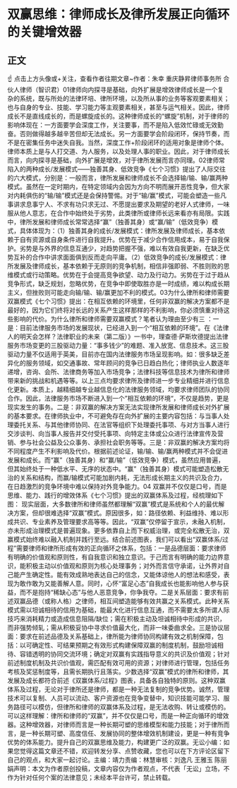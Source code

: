 # 双赢思维：律师成长及律所发展正向循环的关键增效器
## 正文
☝ 点击上方头像或+关注，查看作者往期文章~作者：朱幸 重庆静昇律师事务所 合伙人律师（智识君）01律师向内探寻是基础，向外扩展是增效律师成长是一个复杂的系统，既与所处的法律环培、律所环境，以及所从事的业务等客观要素相关；也与自身的专业、技能、学习能力等主观要素相关，甚至与运气相关。因此，律师成长不是直线成长的，而是螺旋成长的。这种律师成长的“螺旋”机制，对于律师的影响体现在：一方面要学会深度工作，关注要事，而不是陷入低效忙碌或无效勤奋。否则做得越多越辛苦但却无法成长。另一方面要学会阶段闭环，保持节奏，而不是在密集任务中迷失自我。当然，深度工作+阶段闭环的适用对象是律师个体。律师本质上是与人打交道、为人服务，以及处理人事的职业。因此，对于律师成长而言，向内探寻是基础，向外扩展是增效，对于律所发展而言亦同理。02律师常陷入的两种成长/发展模式——独善其身、低效竞争《七个习惯》提出了人际交往的六大模式，分别是：一般而言，律所发展和律师成长不会选择输/输、输/赢两种模式。虽然在一定时期内，在特定领域内会因为方向不明而展开恶性竞争，但大家对内耗俱伤的“输/输”模式还是会保持警惕。对于“输/赢”模式，可能会塑造一些凡事讲求息事宁人、不求有功只求无过、不愿提出要求及期望的老好人式律师，一味服从他人意志，在合作中始终处于劣势，此类律所或律师长远来看亦有局限。实践中，律所发展和律师成长常常选择“赢”（独善其身）或“赢/输”（低效竞争）模式，具体体现为：（1）独善其身的成长/发展模式：律所发展及律师成长，基本依赖于自有资源或自身条件进行自我提升。优势在于减少合作信用成本，易于自我保护。劣势是与外界的信息互通少，对趋势把握不强，难以有效自我更新，在缺乏优势互补的合作中讲求面面俱到反而走向平庸。（2）低效竞争的成长/发展模式：律所发展及律师成长，基本依赖于无原则的竞争机制，相信非强即弱、不胜则败的思维模式或行动策略。优势在于会提高竞争欲望、动力及行动力。劣势在于过于趋从竞争形式，缺乏规划，忽略优势，在竞争中即使取胜亦是一时成绩，难以构成长期主义，但挫败则可能走向输/输、输/赢更加不利的模式。03为什么律所和律师需要双赢模式《七个习惯》提出：在相互依赖的环境里，任何非双赢的解决方案都不是最好的，因为它们终将对长远的关系产生这样那样的不利影响，你必须慎重对待这些影响的代价。为什么律所和律师需要双赢模式？笔者认为理由至少有三 ：一是：目前法律服务市场的发展现状，已经进入到一个“相互依赖的环境”。在《法律人的明天会怎样？法律职业的未来（第二版）》一书中，理查德·萨斯坎德提出法律服务市场变更的三股驱动力量：“事多钱少”的难题、准入放宽、信息技术。这三股驱动力量不仅适用于英美，目前亦在国内法律服务市场呈现影响。如：很多缺乏差异化的服务领域，如交通事故、常年顾问的竞争已日趋白热化；律师执业人数逐年递增，咨询、会所、法律商务等加入市场竞争；法律科技等信息技术为律所和律师带来新的挑战和机遇等等。以上三点均要求律所及律师进一步专业精细并进行信息化更新。本质上，越精细越专业越信息化的法律服务领域，均要求律师团队的协同合作。因此，法律服务市场不断进入到一个”相互依赖的环境“，不仅是趋势，更是现实发生的事务。二是：非双赢的解决方案无法实现律所发展和律师成长对外扩展的基本要求。在律师执业中，不可避免存在向外扩展的主要内容包括：与当事人处理委托关系、与其他律师协同、在法官等组织下处理委托事项、与对方当事人进行交涉谈判、向当事人报告并交付受托事项、向特定主体或公众进行法律宣传及营销、参与社会公益及公众事务、承担社会职务等等。三是：‍非双赢的解决方案均将不同程度产生不利影响及代价。根据前述论证，输/输、输/赢两种模式并不会促进发展和成长。而“赢”（独善其身）和“赢/输”（低效竞争）模式，虽然应用普遍，但其始终处于一种低水平、无序的状态中。“赢”（独善其身）模式可能塑造松散无治的关系和结构，而赢/输模式可能加剧内耗，无法形成长期主义的共识及合力，在日趋激烈的竞争环境中难以保持对外竞争能力。04 双赢并不仅仅是口号，而是思维、能力、践行的增效体系《七个习惯》提出的双赢体系及过程，经梳理如下图： 现实层面，大多数律所和律师虽然都理解“双赢”模式是系统和个人的最优解决方案，但却很难选择“双赢”模式。原因很多，如：路径依赖、利益维持、难以形成共识、专业素养及管理要求高等等。因此，“双赢”仅停留于宣示，未融入机制，亦未形成治理模式是普遍现象。更多依靠自上而下权威治理，或完全松散无治，双赢模式始终难以融入机制并践行至远。结合前述图表，我们可以看出“双赢体系/过程”需要律师和律所形成有效的正向循环之体系，包括：一是品德层面：要求律师有明确的价值观和原则性，有自我意识和独立意识。于己而言有明确的能力边界意识，能积极主动以价值观和原则为核心处理事务；对外而言信守承诺，让外界对自己能产生确定性。能有效成熟地表达自己的信念，又能体谅他人的想法和感受，表现为敢作敢为又能善解人意。同时，心怀“富足心态”自我成长也能影响他人参与获益，而不是抱持“稀缺心态”与他人恶意竞争，你争我夺。二是关系层面：要求有前述双赢品德（或称人格）之律师，相互间塑造能够有效共赢之关系模式。此种关系模式需以坦诚相待的信用为基础，能最大化进行信息互通，而不需要太多所谓人际技巧来消耗精力或造成信息阻隔/缺位；需在积极主动及坦诚相待中形成的共识，而非强势倾轧；需从积极妥协中寻求价值最大化，而非一味委曲求全。三是协议层面：要求在前述品德及关系基础上，律所能为律师协同构建有效之机制保障，包括：以可确定性、可结果预期之有效形式构建保障双赢的制度机制，鼓励坦诚相待、容错透明的协同交流环境；确定对双赢有实践指导意义的共识及价值观；针对前述制度机制及共识价值观，需匹配有效可用的资源；对律师进行管理，包括任务考核及奖惩制度等，且需长期执行且落实。少数选择“双赢”模式的律所和律师，其发展及成长都符合前述《双赢体系/过程》图表，具备各自独特的原则。这种双赢体系及过程，无论对于律所还是律师，都是一种无法复制的竞争优势。诚然，管理技术可以复制、人员可以流动、客户资源也在竞争变替中，知识技能可能学习、服务路径可以模仿，但律所和律师的双赢体系及过程，是无法收购、转让或模仿的。可以这样理解：律所和律师的“双赢”，并不仅仅是口号，而是一种正向循环的增效器。这种增效器，对律师而言是一种长期可塑的思维模型和能力技能；对于律所而言，是一种长期可塑、高度信任、发展协同的整体增效机制建设，更是一种有竞争优势的体系能力。提升自己的双赢思维及能力，构建更广泛的双赢。无讼小编：如果您觉得这篇文章还不错，欢迎转发分享、点赞收藏，您也可以在下方评论区留下自己的观点，和大家一起讨论。主编：靖力责编：林慧审核：刘逸凡 王雅玉 陈丽娟声明：本文为作者原创投稿，文章内容仅为作者观点，不代表「无讼」立场，不作为针对任何个案的法律意见；未经本平台许可，禁止转载。